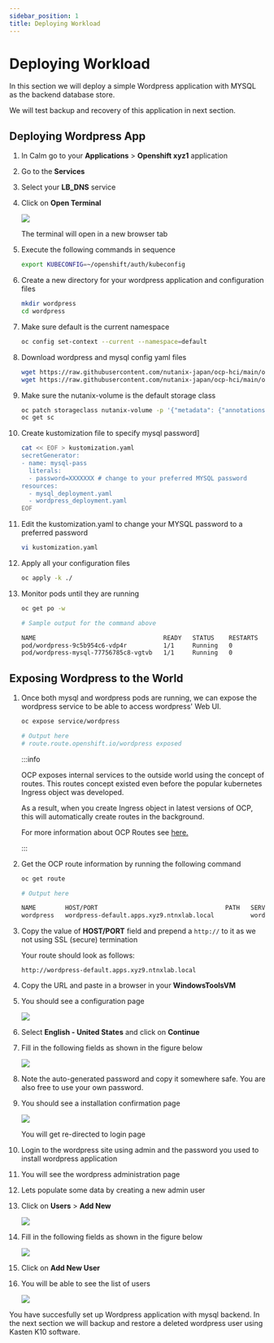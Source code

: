```yaml
---
sidebar_position: 1
title: Deploying Workload
---
```


# Deploying Workload

In this section we will deploy a simple Wordpress application with MYSQL as the backend database store.

We will test backup and recovery of this application in next section.

## Deploying Wordpress App

1.  In Calm go to your **Applications** \> **Openshift xyz1**
    application

2.  Go to the **Services**

3.  Select your **LB_DNS** service

4.  Click on **Open Terminal**

    ![](ocp_wordpress_deploy_images/ocp_lbdns_terminal.png)

    The terminal will open in a new browser tab

5.  Execute the following commands in sequence

    ``` bash
    export KUBECONFIG=~/openshift/auth/kubeconfig
    ```

6.  Create a new directory for your wordpress application and
    configuration files

    ``` bash
    mkdir wordpress 
    cd wordpress
    ```

7.  Make sure default is the current namespace

    ``` bash
    oc config set-context --current --namespace=default
    ```

8.  Download wordpress and mysql config yaml files

    ``` bash
    wget https://raw.githubusercontent.com/nutanix-japan/ocp-hci/main/ocp_wordpress_deploy/mysql_deployment.yaml
    wget https://raw.githubusercontent.com/nutanix-japan/ocp-hci/main/ocp_wordpress_deploy/wordpress_deployment.yaml 
    ```

9.  Make sure the nutanix-volume is the default storage class

    ``` bash
    oc patch storageclass nutanix-volume -p '{"metadata": {"annotations":{"storageclass.kubernetes.io/is-default-class":"true"}}}'
    oc get sc
    ```

10. Create kustomization file to specify mysql password\]

    ``` bash {5}
    cat << EOF > kustomization.yaml
    secretGenerator:
    - name: mysql-pass
      literals:
      - password=XXXXXXX # change to your preferred MYSQL password
    resources:
      - mysql_deployment.yaml
      - wordpress_deployment.yaml
    EOF
    ```

11. Edit the kustomization.yaml to change your MYSQL password to a
    preferred password

    ``` bash
    vi kustomization.yaml
    ```

12. Apply all your configuration files

    ``` bash
    oc apply -k ./
    ```

13. Monitor pods until they are running

    ``` bash
    oc get po -w
    ```

    ``` bash
    # Sample output for the command above

    NAME                                   READY   STATUS    RESTARTS   AGE
    pod/wordpress-9c5b954c6-vdp4r          1/1     Running   0          3m11s
    pod/wordpress-mysql-77756785c8-vgtvb   1/1     Running   0          3m11s
    ```

## Exposing Wordpress to the World

1. Once both mysql and wordpress pods are running, we can expose the
    wordpress service to be able to access wordpress\' Web UI.

    ``` bash
    oc expose service/wordpress

    # Output here
    # route.route.openshift.io/wordpress exposed
    ```

    :::info
  
    OCP exposes internal services to the outside world using the concept of routes. This routes concept existed even before the popular
    kubernetes Ingress object was developed.

    As a result, when you create Ingress object in latest versions of OCP, this will automatically create routes in the background.

    For more information about OCP Routes see [here.](https://docs.openshift.com/container-platform/3.11/architecture/networking/routes.html)
    
    :::

2. Get the OCP route information by running the following command

    ``` bash
    oc get route

    # Output here

    NAME        HOST/PORT                                   PATH   SERVICES    PORT   TERMINATION   WILDCARD
    wordpress   wordpress-default.apps.xyz9.ntnxlab.local          wordpress   80                   None
    ```

3. Copy the value of **HOST/PORT** field and prepend a `http://` to it as we not using SSL (secure) termination

    Your route should look as follows:

    ``` url
    http://wordpress-default.apps.xyz9.ntnxlab.local
    ```

4. Copy the URL and paste in a browser in your **WindowsToolsVM**

5. You should see a configuration page

    ![](ocp_wordpress_deploy_images/ocp_wp_flash.png)

6. Select **English - United States** and click on **Continue**

7. Fill in the following fields as shown in the figure below

    ![](ocp_wordpress_deploy_images/ocp_wp_config_options.png)

8. Note the auto-generated password and copy it somewhere safe. You are also free to use your own password.

9. You should see a installation confirmation page

    ![](ocp_wordpress_deploy_images/ocp_wp_install_success.png)

    You will get re-directed to login page

10. Login to the wordpress site using admin and the password you used to install wordpress application

24. You will see the wordpress administration page

25. Lets populate some data by creating a new admin user

26. Click on **Users** > **Add New**

    ![](ocp_wordpress_deploy_images/ocp_wp_users_addnew.png)

27. Fill in the following fields as shown in the figure below

    ![](ocp_wordpress_deploy_images/ocp_wp_create_newuser.png)

28. Click on **Add New User**

29. You will be able to see the list of users

    ![](ocp_wordpress_deploy_images/ocp_wp_user_list.png)

You have succesfully set up Wordpress application with mysql backend. In the next section we will backup and restore a deleted wordpress user using Kasten K10 software.
